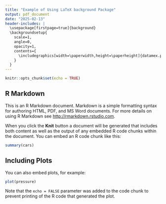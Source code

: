 ---
title: "Example of Using LaTeX background Package"
output: pdf_document
date: "2025-02-13"
header-includes: |
  \usepackage[firstpage=true]{background} 
  \backgroundsetup{
    scale=1,
    angle=0,
    opacity=1,
    contents={
      \includegraphics[width=\paperwidth,height=\paperheight]{datamex.pdf}
    }
  }
---

```{r setup, include=FALSE}
knitr::opts_chunk$set(echo = TRUE)
```

## R Markdown

This is an R Markdown document. Markdown is a simple formatting syntax for authoring HTML, PDF, and MS Word documents. For more details on using R Markdown see <http://rmarkdown.rstudio.com>.

When you click the **Knit** button a document will be generated that includes both content as well as the output of any embedded R code chunks within the document. You can embed an R code chunk like this:

```{r cars}
summary(cars)
```

## Including Plots

You can also embed plots, for example:

```{r pressure, echo=FALSE}
plot(pressure)
```

Note that the `echo = FALSE` parameter was added to the code chunk to prevent printing of the R code that generated the plot.
